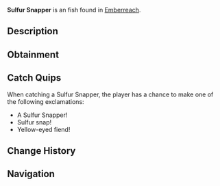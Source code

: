 {{FishInfobox
|image          = Sulfur Snapper.png
|rarity         = Uncommon
|sea            = Second Sea
|location       = [[Emberreach]]
|sublocation    = 
|sources        = Fishing Rod
|radar_location = 
|prog_speed     = -8
|xp             = 70
|weather        = Foggy
|time           = Night
|season         = Autumn
|bait           = Squid
|base_weight    = 600
|base_value     = 165
|weight_range   = 360
|base_chance    = 72
|base_resil     = 47
}}
'''Sulfur Snapper''' is an {{Rarity|Uncommon}} fish found in [[Emberreach]].

== Description ==
{{Description|A shadowy fish, its fins alight and eyes agleam in acrid waters.|Bestiary Entry}}

== Obtainment ==
{{Description|Its glare cuts through the foggy night’s heat.|Bestiary Hint}}
{{Fish Availability|
Emberreach/Freshwater Pond
|top_rods      = 
Trident Rod\271265.94\240044.31;
Free Spirit Rod\269195.07\166511.1;
Leviathan's Fang Rod\267584.52\240398.01;
Azure Of Lagoon\245858.64\167852.96;
Verdant Shear Rod\218142.02\212853.78;
Haunted Rod\167985.28\167985.28;
Scurvy Rod\171469.08\171469.08;
Rapid Rod\171835.26\171835.26;
Wildflower Rod\206279.74\202336.52;
Egg Rod\217240.69\193460.4;
Resourceful Rod\167039.88\167039.88;
Blazebringer Rod\215089.34\193236.33;
No-Life Rod\206083.7\187983.98;
Seraphic Rod\189672.51\167841.96;
Ethereal Prism Rod\185175.09\151671.47;
Challenger's Rod\180576.46\164222.82;
Rod Of The Forgotten Fang\179883.43\159619.63;
Depthseeker Rod\177708.1\167389.18;
Rod Of The Exalted One\175880.19\154115.01;
Avalanche Rod\173658.33\163814.48;
Rod Of The Depths\173263.71\156129.93;
Volcanic Rod\172413.8\158968.93;
Zeus Rod\171482.23\158110.01;
Steady Rod\142662.32\134316.01
|recommended   = Free Spirit Rod
}}

== Catch Quips ==
When catching a Sulfur Snapper, the player has a chance to make one of the following exclamations:
* A Sulfur Snapper!
* Sulfur snap!
* Yellow-eyed fiend!

== Change History ==
{{Change History|{{subst:Current Version}}}}

== Navigation ==
{{Fish Navbox|Emberreach}}